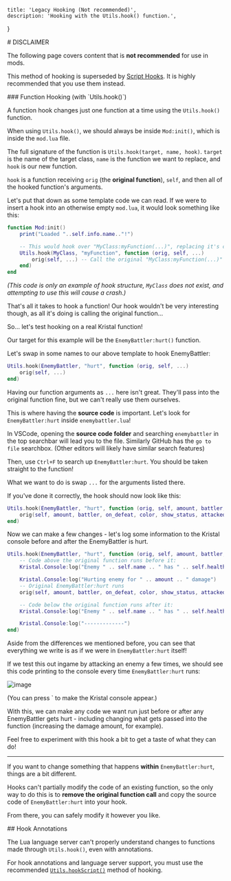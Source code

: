 
    title: 'Legacy Hooking (Not recommended)',
    description: 'Hooking with the Utils.hook() function.',
}

<Box>
# DISCLAIMER

The following page covers content that is **not recommended** for use in mods.

This method of hooking is superseded by [Script Hooks](/wiki/hooks). It is highly recommended that you use them instead.
</Box>

<Box>
### Function Hooking (with `Utils.hook()`)

A function hook changes just one function at a time using the `Utils.hook()` function.

When using `Utils.hook()`, we should always be inside `Mod:init()`, which is inside the `mod.lua` file.

The full signature of the function is `Utils.hook(target, name, hook)`. `target` is the name of the target class, `name` is the function we want to replace, and `hook` is our new function.

`hook` is a function receiving `orig` (the **original function**), `self`, and then all of the hooked function's arguments.

Let's put that down as some template code we can read. If we were to insert a hook into an otherwise empty `mod.lua`, it would look something like this:

```lua
function Mod:init()
    print("Loaded "..self.info.name.."!")

    -- This would hook over "MyClass:myFunction(...)", replacing it's code with our own.
    Utils.hook(MyClass, "myFunction", function (orig, self, ...)
        orig(self, ...) -- Call the original "MyClass:myFunction(...)"
    end)
end
```
*(This code is only an example of hook structure, `MyClass` does not exist, and attempting to use this will cause a crash.)*

That's all it takes to hook a function! Our hook wouldn't be very interesting though, as all it's doing is calling the original function...

</Box>

<Box>

So... let's test hooking on a real Kristal function! 

Our target for this example will be the `EnemyBattler:hurt()` function.

Let's swap in some names to our above template to hook EnemyBattler:

```lua
Utils.hook(EnemyBattler, "hurt", function (orig, self, ...)
    orig(self, ...)
end)
```

Having our function arguments as `...` here isn't great. They'll pass into the original function fine, but we can't really use them ourselves.

This is where having the **source code** is important. Let's look for `EnemyBattler:hurt` inside `enemybattler.lua`!

In VSCode, opening the **source code folder** and searching `enemybattler` in the top searchbar will lead you to the file. Similarly GitHub has the `go to file` searchbox. (Other editors will likely have similar search features)

Then, use `Ctrl+F` to search up `EnemyBattler:hurt`. You should be taken straight to the function!

What we want to do is swap `...` for the arguments listed there.

If you've done it correctly, the hook should now look like this:

```lua
Utils.hook(EnemyBattler, "hurt", function (orig, self, amount, battler, on_defeat, color, show_status, attacked)
    orig(self, amount, battler, on_defeat, color, show_status, attacked)
end)
```

Now we can make a few changes - let's log some information to the Kristal console before and after the EnemyBattler is hurt.

```lua
Utils.hook(EnemyBattler, "hurt", function (orig, self, amount, battler, on_defeat, color, show_status, attacked)
    -- Code above the original function runs before it:
    Kristal.Console:log("Enemy " .. self.name .. " has " .. self.health .. " HP.")

    Kristal.Console:log("Hurting enemy for " .. amount .. " damage")
    -- Original EnemyBattler:hurt runs
    orig(self, amount, battler, on_defeat, color, show_status, attacked) 

    -- Code below the original function runs after it:
    Kristal.Console:log("Enemy " .. self.name .. " has " .. self.health .. " HP.")

    Kristal.Console:log("-------------")
end)
```

Aside from the differences we mentioned before, you can see that everything we write is as if we were in `EnemyBattler:hurt` itself!

If we test this out ingame by attacking an enemy a few times, we should see this code printing to the console every time `EnemyBattler:hurt` runs: 

![image](/wiki/hook_console_output.png)

(You can press ` to make the Kristal console appear.)

With this, we can make any code we want run just before or after any EnemyBattler gets hurt - including changing what gets passed into the function (increasing the damage amount, for example).

Feel free to experiment with this hook a bit to get a taste of what they can do!

---

If you want to change something that happens **within** `EnemyBattler:hurt`, things are a bit different.

Hooks can't partially modify the code of an existing function, so the only way to do this is to **remove the original function call** and copy the source code of `EnemyBattler:hurt` into your hook. 

From there, you can safely modify it however you like.
</Box>

<Box>
## Hook Annotations

The Lua language server can't properly understand changes to functions made through `Utils.hook()`, even with annotations.

For hook annotations and language server support, you must use the recommended [`Utils.hookScript()`](/wiki/hooks) method of hooking.
</Box>